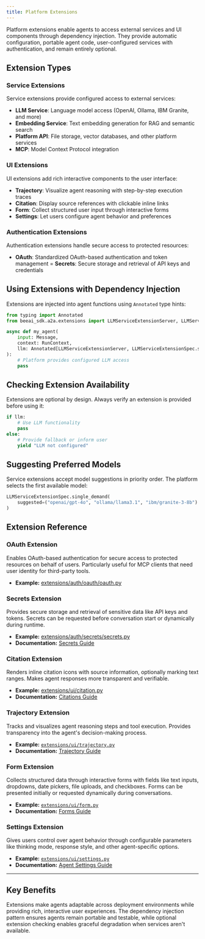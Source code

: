 ```yaml
--- 
title: Platform Extensions
---
```


Platform extensions enable agents to access external services and UI components through dependency injection. They provide automatic configuration, portable agent code, user-configured services with authentication, and remain entirely optional.

## Extension Types

### Service Extensions

Service extensions provide configured access to external services:

- **LLM Service**: Language model access (OpenAI, Ollama, IBM Granite, and more)
- **Embedding Service**: Text embedding generation for RAG and semantic search
- **Platform API**: File storage, vector databases, and other platform services
- **MCP**: Model Context Protocol integration

### UI Extensions

UI extensions add rich interactive components to the user interface:

- **Trajectory**: Visualize agent reasoning with step-by-step execution traces
- **Citation**: Display source references with clickable inline links
- **Form**: Collect structured user input through interactive forms
- **Settings**: Let users configure agent behavior and preferences

### Authentication Extensions

Authentication extensions handle secure access to protected resources:
- **OAuth**: Standardized OAuth-based authentication and token management
= **Secrets**: Secure storage and retrieval of API keys and credentials

## Using Extensions with Dependency Injection

Extensions are injected into agent functions using `Annotated` type hints:

```python
from typing import Annotated
from beeai_sdk.a2a.extensions import LLMServiceExtensionServer, LLMServiceExtensionSpec

async def my_agent(
    input: Message,
    context: RunContext,
    llm: Annotated[LLMServiceExtensionServer, LLMServiceExtensionSpec.single_demand()]
):
    # Platform provides configured LLM access
    pass
```

## Checking Extension Availability

Extensions are optional by design. Always verify an extension is provided before using it:

```python
if llm:
    # Use LLM functionality
    pass
else:
    # Provide fallback or inform user
    yield "LLM not configured"
```

## Suggesting Preferred Models

Service extensions accept model suggestions in priority order. The platform selects the first available model:

```python
LLMServiceExtensionSpec.single_demand(
    suggested=("openai/gpt-4o", "ollama/llama3.1", "ibm/granite-3-8b")
)
```

## Extension Reference

### OAuth Extension

Enables OAuth-based authentication for secure access to protected resources on behalf of users. Particularly useful for MCP clients that need user identity for third-party tools.

- **Example:** [extensions/auth/oauth/oauth.py](https://github.com/i-am-bee/beeai-platform/tree/main/extensions/auth/oauth)

### Secrets Extension

Provides secure storage and retrieval of sensitive data like API keys and tokens. Secrets can be requested before conversation start or dynamically during runtime.

- **Example:** [extensions/auth/secrets/secrets.py](https://github.com/i-am-bee/beeai-platform/tree/main/extensions/auth/secrets)
- **Documentation:** [Secrets Guide](./build-agents/secrets)

### Citation Extension

Renders inline citation icons with source information, optionally marking text ranges. Makes agent responses more transparent and verifiable.

- **Example:** [extensions/ui/citation.py](https://github.com/i-am-bee/beeai-platform/tree/main/extensions/ui/citation.py)  
- **Documentation:** [Citations Guide](./build-agents/citations)

### Trajectory Extension

Tracks and visualizes agent reasoning steps and tool execution. Provides transparency into the agent's decision-making process.

- **Example:** [`extensions/ui/trajectory.py`](https://github.com/i-am-bee/beeai-platform/tree/main/extensions/ui/trajectory.py)  
- **Documentation:** [Trajectory Guide](./build-agents/trajectory)

### Form Extension

Collects structured data through interactive forms with fields like text inputs, dropdowns, date pickers, file uploads, and checkboxes. Forms can be presented initially or requested dynamically during conversations.

- **Example:** [`extensions/ui/form.py`](https://github.com/i-am-bee/beeai-platform/tree/main/extensions/ui/form.py)  
- **Documentation:** [Forms Guide](./build-agents/forms)

### Settings Extension

Gives users control over agent behavior through configurable parameters like thinking mode, response style, and other agent-specific options.

- **Example:** [`extensions/ui/settings.py`](https://github.com/i-am-bee/beeai-platform/tree/main/extensions/ui/settings.py)  
- **Documentation:** [Agent Settings Guide](./build-agents/agent-settings)

---

## Key Benefits

Extensions make agents adaptable across deployment environments while providing rich, interactive user experiences. The dependency injection pattern ensures agents remain portable and testable, while optional extension checking enables graceful degradation when services aren't available.
